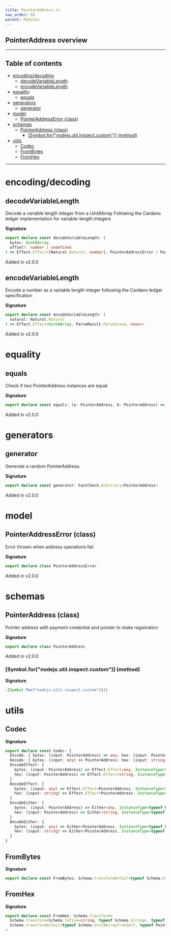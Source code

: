 ```yaml
---
title: PointerAddress.ts
nav_order: 65
parent: Modules
---
```


## PointerAddress overview

---

<h2 className="text-delta">Table of contents</h2>

- [encoding/decoding](#encodingdecoding)
  - [decodeVariableLength](#decodevariablelength)
  - [encodeVariableLength](#encodevariablelength)
- [equality](#equality)
  - [equals](#equals)
- [generators](#generators)
  - [generator](#generator)
- [model](#model)
  - [PointerAddressError (class)](#pointeraddresserror-class)
- [schemas](#schemas)
  - [PointerAddress (class)](#pointeraddress-class)
    - [[Symbol.for("nodejs.util.inspect.custom")] (method)](#symbolfornodejsutilinspectcustom-method)
- [utils](#utils)
  - [Codec](#codec)
  - [FromBytes](#frombytes)
  - [FromHex](#fromhex)

---

# encoding/decoding

## decodeVariableLength

Decode a variable length integer from a Uint8Array
Following the Cardano ledger implementation for variable-length integers

**Signature**

```ts
export declare const decodeVariableLength: (
  bytes: Uint8Array,
  offset?: number | undefined
) => Effect.Effect<[Natural.Natural, number], PointerAddressError | ParseResult.ParseIssue>
```

Added in v2.0.0

## encodeVariableLength

Encode a number as a variable length integer following the Cardano ledger specification

**Signature**

```ts
export declare const encodeVariableLength: (
  natural: Natural.Natural
) => Effect.Effect<Uint8Array, ParseResult.ParseIssue, never>
```

Added in v2.0.0

# equality

## equals

Check if two PointerAddress instances are equal.

**Signature**

```ts
export declare const equals: (a: PointerAddress, b: PointerAddress) => boolean
```

Added in v2.0.0

# generators

## generator

Generate a random PointerAddress.

**Signature**

```ts
export declare const generator: FastCheck.Arbitrary<PointerAddress>
```

Added in v2.0.0

# model

## PointerAddressError (class)

Error thrown when address operations fail

**Signature**

```ts
export declare class PointerAddressError
```

Added in v2.0.0

# schemas

## PointerAddress (class)

Pointer address with payment credential and pointer to stake registration

**Signature**

```ts
export declare class PointerAddress
```

Added in v2.0.0

### [Symbol.for("nodejs.util.inspect.custom")] (method)

**Signature**

```ts
;[Symbol.for("nodejs.util.inspect.custom")]()
```

# utils

## Codec

**Signature**

```ts
export declare const Codec: {
  Encode: { bytes: (input: PointerAddress) => any; hex: (input: PointerAddress) => string }
  Decode: { bytes: (input: any) => PointerAddress; hex: (input: string) => PointerAddress }
  EncodeEffect: {
    bytes: (input: PointerAddress) => Effect.Effect<any, InstanceType<typeof PointerAddressError>>
    hex: (input: PointerAddress) => Effect.Effect<string, InstanceType<typeof PointerAddressError>>
  }
  DecodeEffect: {
    bytes: (input: any) => Effect.Effect<PointerAddress, InstanceType<typeof PointerAddressError>>
    hex: (input: string) => Effect.Effect<PointerAddress, InstanceType<typeof PointerAddressError>>
  }
  EncodeEither: {
    bytes: (input: PointerAddress) => Either<any, InstanceType<typeof PointerAddressError>>
    hex: (input: PointerAddress) => Either<string, InstanceType<typeof PointerAddressError>>
  }
  DecodeEither: {
    bytes: (input: any) => Either<PointerAddress, InstanceType<typeof PointerAddressError>>
    hex: (input: string) => Either<PointerAddress, InstanceType<typeof PointerAddressError>>
  }
}
```

## FromBytes

**Signature**

```ts
export declare const FromBytes: Schema.transformOrFail<typeof Schema.Uint8ArrayFromSelf, typeof PointerAddress, never>
```

## FromHex

**Signature**

```ts
export declare const FromHex: Schema.transform<
  Schema.transform<Schema.refine<string, typeof Schema.String>, typeof Schema.Uint8ArrayFromSelf>,
  Schema.transformOrFail<typeof Schema.Uint8ArrayFromSelf, typeof PointerAddress, never>
>
```
